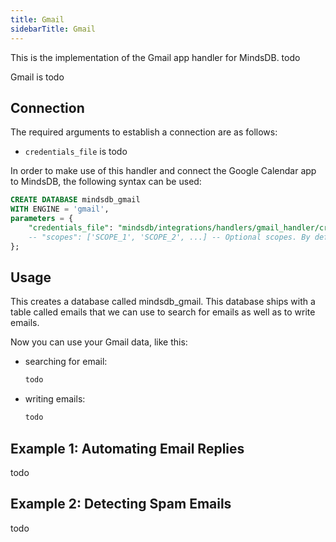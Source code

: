 ```yaml
---
title: Gmail
sidebarTitle: Gmail
---
```


This is the implementation of the Gmail app handler for MindsDB. todo

Gmail is todo

## Connection

The required arguments to establish a connection are as follows:

* `credentials_file` is todo

In order to make use of this handler and connect the Google Calendar app to MindsDB, the following syntax can be used:

```sql
CREATE DATABASE mindsdb_gmail
WITH ENGINE = 'gmail',
parameters = {
    "credentials_file": "mindsdb/integrations/handlers/gmail_handler/credentials.json",
    -- "scopes": ['SCOPE_1', 'SCOPE_2', ...] -- Optional scopes. By default 'https://.../gmail.compose' & 'https://.../gmail.readonly' scopes are used
};
```

## Usage

This creates a database called mindsdb_gmail. This database ships with a table called emails that we can use to search for emails as well as to write emails.

Now you can use your Gmail data, like this:

* searching for email:

    ```sql
    todo
    ```

* writing emails:

    ```sql
    todo
    ```

## Example 1: Automating Email Replies

todo

## Example 2: Detecting Spam Emails

todo
